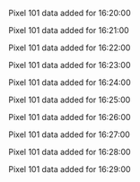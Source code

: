 Pixel 101 data added for 16:20:00

Pixel 101 data added for 16:21:00

Pixel 101 data added for 16:22:00

Pixel 101 data added for 16:23:00

Pixel 101 data added for 16:24:00

Pixel 101 data added for 16:25:00

Pixel 101 data added for 16:26:00

Pixel 101 data added for 16:27:00

Pixel 101 data added for 16:28:00

Pixel 101 data added for 16:29:00

